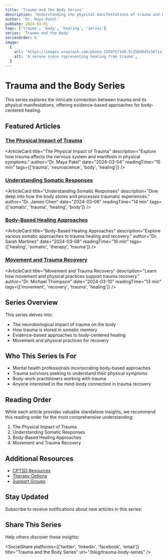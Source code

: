 ```yaml
---
title: 'Trauma and the Body Series'
description: 'Understanding the physical manifestations of trauma and body-based approaches to healing'
author: 'Dr. Maya Patel'
pubDate: 2024-03-01
tags: ['trauma', 'body', 'healing', 'series']
series: 'Trauma and the Body'
seriesOrder: 0
image:
  {
    url: 'https://images.unsplash.com/photo-1559757148-5c350d0d3c56?ixlib=rb-4.0.3&auto=format&fit=crop&w=1200&q=80',
    alt: 'A serene scene representing healing from trauma',
  }
---
```



# Trauma and the Body Series

This series explores the intricate connection between trauma and its physical manifestations, offering evidence-based approaches for body-centered healing.

## Featured Articles

### [The Physical Impact of Trauma](/blog/trauma-body-series/physical-impact)

<ArticleCard
  title="The Physical Impact of Trauma"
  description="Explore how trauma affects the nervous system and manifests in physical symptoms."
  author="Dr. Maya Patel"
  date="2024-03-04"
  readingTime="15 min"
  tags={['trauma', 'neuroscience', 'body', 'healing']}
/>

### [Understanding Somatic Responses](/blog/trauma-body-series/somatic-responses)

<ArticleCard
  title="Understanding Somatic Responses"
  description="Dive deep into how the body stores and processes traumatic experiences."
  author="Dr. James Chen"
  date="2024-03-06"
  readingTime="14 min"
  tags={['somatic', 'trauma', 'healing', 'body']}
/>

### [Body-Based Healing Approaches](/blog/trauma-body-series/healing-approaches)

<ArticleCard
  title="Body-Based Healing Approaches"
  description="Explore various somatic approaches to trauma healing and recovery."
  author="Dr. Sarah Martinez"
  date="2024-03-08"
  readingTime="16 min"
  tags={['healing', 'somatic', 'therapy', 'trauma']}
/>

### [Movement and Trauma Recovery](/blog/trauma-body-series/movement-recovery)

<ArticleCard
  title="Movement and Trauma Recovery"
  description="Learn how movement and physical practices support trauma recovery."
  author="Dr. Michael Thompson"
  date="2024-03-10"
  readingTime="13 min"
  tags={['movement', 'recovery', 'trauma', 'healing']}
/>

## Series Overview

This series delves into:

- The neurobiological impact of trauma on the body
- How trauma is stored in somatic memory
- Evidence-based approaches to body-centered healing
- Movement and physical practices for recovery

## Who This Series Is For

- Mental health professionals incorporating body-based approaches
- Trauma survivors seeking to understand their physical symptoms
- Body-work practitioners working with trauma
- Anyone interested in the mind-body connection in trauma recovery

## Reading Order

While each article provides valuable standalone insights, we recommend this reading order for the most comprehensive understanding:

1. The Physical Impact of Trauma
2. Understanding Somatic Responses
3. Body-Based Healing Approaches
4. Movement and Trauma Recovery

## Additional Resources

- [CPTSD Resources](/mental/I-CPTSD/resources)
- [Therapy Options](/mental/V-Resources/therapy-options)
- [Support Groups](/mental/V-Resources/support-groups)

## Stay Updated

Subscribe to receive notifications about new articles in this series:

<Subscribe />

## Share This Series

Help others discover these insights:

<SocialShare
  platforms={['twitter', 'linkedin', 'facebook', 'email']}
  title="Trauma and the Body Series"
  url="/blog/trauma-body-series"
/>
